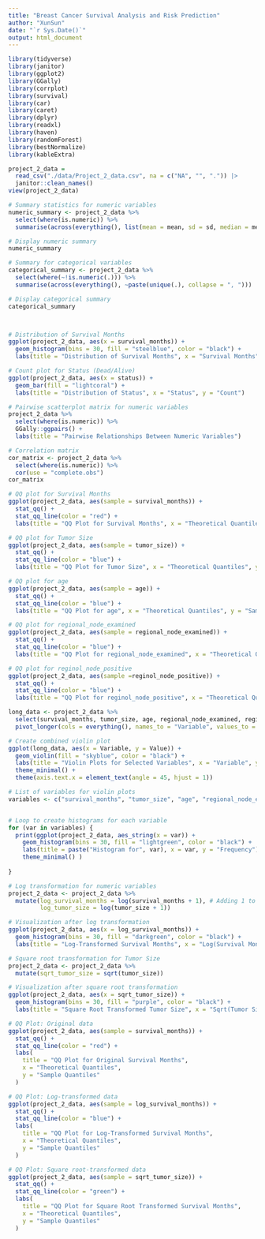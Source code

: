 ```yaml
---
title: "Breast Cancer Survival Analysis and Risk Prediction"
author: "XunSun"
date: "`r Sys.Date()`"
output: html_document
---
```


```r
library(tidyverse)
library(janitor)
library(ggplot2)
library(GGally)
library(corrplot)
library(survival)
library(car)
library(caret)
library(dplyr)
library(readxl)
library(haven)
library(randomForest)
library(bestNormalize)
library(kableExtra)

```

```r
project_2_data = 
  read_csv("./data/Project_2_data.csv", na = c("NA", "", ".")) |>
  janitor::clean_names() 
view(project_2_data)
```
```r
# Summary statistics for numeric variables
numeric_summary <- project_2_data %>%
  select(where(is.numeric)) %>%
  summarise(across(everything(), list(mean = mean, sd = sd, median = median, min = min, max = max), na.rm = TRUE))

# Display numeric summary
numeric_summary

# Summary for categorical variables
categorical_summary <- project_2_data %>%
  select(where(~!is.numeric(.))) %>%
  summarise(across(everything(), ~paste(unique(.), collapse = ", ")))

# Display categorical summary
categorical_summary



# Distribution of Survival Months
ggplot(project_2_data, aes(x = survival_months)) +
  geom_histogram(bins = 30, fill = "steelblue", color = "black") +
  labs(title = "Distribution of Survival Months", x = "Survival Months", y = "Frequency")

# Count plot for Status (Dead/Alive)
ggplot(project_2_data, aes(x = status)) +
  geom_bar(fill = "lightcoral") +
  labs(title = "Distribution of Status", x = "Status", y = "Count")
```
```r
# Pairwise scatterplot matrix for numeric variables
project_2_data %>% 
  select(where(is.numeric)) %>% 
  GGally::ggpairs() +
  labs(title = "Pairwise Relationships Between Numeric Variables")

# Correlation matrix
cor_matrix <- project_2_data %>% 
  select(where(is.numeric)) %>% 
  cor(use = "complete.obs")
cor_matrix
```

```r
# QQ plot for Survival Months
ggplot(project_2_data, aes(sample = survival_months)) +
  stat_qq() +
  stat_qq_line(color = "red") +
  labs(title = "QQ Plot for Survival Months", x = "Theoretical Quantiles", y = "Sample Quantiles")

# QQ plot for Tumor Size
ggplot(project_2_data, aes(sample = tumor_size)) +
  stat_qq() +
  stat_qq_line(color = "blue") +
  labs(title = "QQ Plot for Tumor Size", x = "Theoretical Quantiles", y = "Sample Quantiles")

# QQ plot for age
ggplot(project_2_data, aes(sample = age)) +
  stat_qq() +
  stat_qq_line(color = "blue") +
  labs(title = "QQ Plot for age", x = "Theoretical Quantiles", y = "Sample Quantiles")

# QQ plot for regional_node_examined
ggplot(project_2_data, aes(sample = regional_node_examined)) +
  stat_qq() +
  stat_qq_line(color = "blue") +
  labs(title = "QQ Plot for regional_node_examined", x = "Theoretical Quantiles", y = "Sample Quantiles")

# QQ plot for reginol_node_positive
ggplot(project_2_data, aes(sample =reginol_node_positive)) +
  stat_qq() +
  stat_qq_line(color = "blue") +
  labs(title = "QQ Plot for reginol_node_positive", x = "Theoretical Quantiles", y = "Sample Quantiles")

```

```r
long_data <- project_2_data %>%
  select(survival_months, tumor_size, age, regional_node_examined, reginol_node_positive) %>%
  pivot_longer(cols = everything(), names_to = "Variable", values_to = "Value")

# Create combined violin plot
ggplot(long_data, aes(x = Variable, y = Value)) +
  geom_violin(fill = "skyblue", color = "black") +
  labs(title = "Violin Plots for Selected Variables", x = "Variable", y = "Value") +
  theme_minimal() +
  theme(axis.text.x = element_text(angle = 45, hjust = 1))
```

```r
# List of variables for violin plots
variables <- c("survival_months", "tumor_size", "age", "regional_node_examined", "reginol_node_positive")


# Loop to create histograms for each variable
for (var in variables) {
  print(ggplot(project_2_data, aes_string(x = var)) +
    geom_histogram(bins = 30, fill = "lightgreen", color = "black") +
    labs(title = paste("Histogram for", var), x = var, y = "Frequency") +
    theme_minimal() )
  
}
```


```r
# Log transformation for numeric variables
project_2_data <- project_2_data %>%
  mutate(log_survival_months = log(survival_months + 1), # Adding 1 to avoid log(0)
         log_tumor_size = log(tumor_size + 1))

# Visualization after log transformation
ggplot(project_2_data, aes(x = log_survival_months)) +
  geom_histogram(bins = 30, fill = "darkgreen", color = "black") +
  labs(title = "Log-Transformed Survival Months", x = "Log(Survival Months)", y = "Frequency")
```
```r
# Square root transformation for Tumor Size
project_2_data <- project_2_data %>%
  mutate(sqrt_tumor_size = sqrt(tumor_size))

# Visualization after square root transformation
ggplot(project_2_data, aes(x = sqrt_tumor_size)) +
  geom_histogram(bins = 30, fill = "purple", color = "black") +
  labs(title = "Square Root Transformed Tumor Size", x = "Sqrt(Tumor Size)", y = "Frequency")
```
```r
# QQ Plot: Original data
ggplot(project_2_data, aes(sample = survival_months)) +
  stat_qq() +
  stat_qq_line(color = "red") +
  labs(
    title = "QQ Plot for Original Survival Months",
    x = "Theoretical Quantiles",
    y = "Sample Quantiles"
  )

# QQ Plot: Log-transformed data
ggplot(project_2_data, aes(sample = log_survival_months)) +
  stat_qq() +
  stat_qq_line(color = "blue") +
  labs(
    title = "QQ Plot for Log-Transformed Survival Months",
    x = "Theoretical Quantiles",
    y = "Sample Quantiles"
  )

# QQ Plot: Square root-transformed data
ggplot(project_2_data, aes(sample = sqrt_tumor_size)) +
  stat_qq() +
  stat_qq_line(color = "green") +
  labs(
    title = "QQ Plot for Square Root Transformed Survival Months",
    x = "Theoretical Quantiles",
    y = "Sample Quantiles"
  )
```


